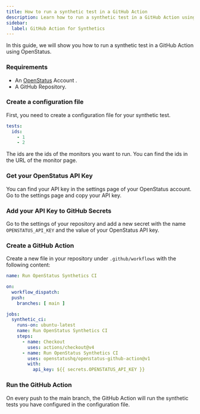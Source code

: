 ```yaml
---
title: How to run a synthetic test in a GitHub Action
description: Learn how to run a synthetic test in a GitHub Action using OpenStatus.
sidebar:
  label: GitHub Action for Synthetics
---
```


In this guide, we will show you how to run a synthetic test in a GitHub Action using OpenStatus.

### Requirements

- An [OpenStatus](https://www.openstatus.dev) Account .
- A GitHub Repository.

### Create a configuration file

First, you need to create a configuration file for your synthetic test.


```yaml
tests:
  ids:
    - 1
    - 2
```
The ids are the ids of the monitors you want to run. You can find the ids in the URL of the monitor page.


### Get your OpenStatus API Key

You can find your API key in the settings page of your OpenStatus account.
Go to the settings page and copy your API key.



### Add your API Key to GitHub Secrets

Go to the settings of your repository and add a new secret with the name `OPENSTATUS_API_KEY` and the value of your OpenStatus API key.


### Create a GitHub Action

Create a new file in your repository under `.github/workflows` with the following content:

```yaml
name: Run OpenStatus Synthetics CI

on:
  workflow_dispatch:
  push:
    branches: [ main ]

jobs:
  synthetic_ci:
    runs-on: ubuntu-latest
    name: Run OpenStatus Synthetics CI
    steps:
      - name: Checkout
        uses: actions/checkout@v4
      - name: Run OpenStatus Synthetics CI
        uses: openstatushq/openstatus-github-action@v1
        with:
          api_key: ${{ secrets.OPENSTATUS_API_KEY }}
```

### Run the GitHub Action

On every push to the main branch, the GitHub Action will run the synthetic tests you have configured in the configuration file.